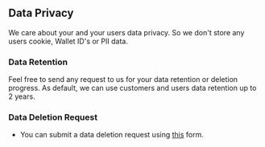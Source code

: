 ## Data Privacy

We care about your and your users data privacy. So we don't store any users cookie, Wallet ID's or PII data.

### Data Retention

Feel free to send any request to us for your data retention or deletion progress. As default, we can use customers and users data retention up to 2 years.

### Data Deletion Request

- You can submit a data deletion request using [this](https://app.usehardal.com/data-deletion) form.
